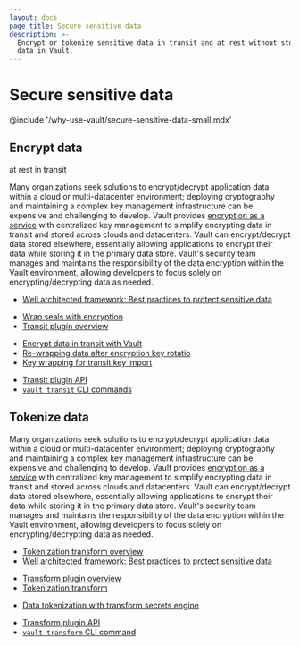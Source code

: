 ```yaml
---
layout: docs
page_title: Secure sensitive data
description: >-
  Encrypt or tokenize sensitive data in transit and at rest without storing the
  data in Vault.
---
```


# Secure sensitive data

@include '/why-use-vault/secure-sensitive-data-small.mdx'


## Encrypt data


at rest
in transit

Many organizations seek solutions to encrypt/decrypt application data within a cloud or multi-datacenter environment; deploying cryptography and maintaining a complex key management infrastructure can be expensive and challenging to develop. Vault provides [encryption as a service](/vault/docs/secrets/transit) with centralized key management to simplify encrypting data in transit and stored across clouds and datacenters. Vault can encrypt/decrypt data stored elsewhere, essentially allowing applications to encrypt their data while storing it in the primary data store. Vault's security team manages and maintains the responsibility of the data encryption within the Vault environment, allowing developers to focus solely on encrypting/decrypting data as needed.

<Tabs>
<Tab heading="Key concepts + Overviews" group="overviews">

- [Well architected framework: Best practices to protect sensitive data](/well-architected-framework/security/security-sensitive-data)

</Tab>
<Tab heading="Guides" group="guides">

- [Wrap seals with encryption](/vault/docs/enterprise/sealwrap)
- [Transit plugin overview](/vault/docs/secrets/transit)

</Tab>
<Tab heading="Tutorials" group="tutorials">

- [Encrypt data in transit with Vault](/vault/tutorials/encryption-as-a-service/eaas-transit)
- [Re-wrapping data after encryption key rotatio](/vault/tutorials/encryption-as-a-service/eaas-transit-rewrap)
- [Key wrapping for transit key import](/vault/docs/secrets/transit/key-wrapping-guide)

</Tab>
<Tab heading="References" group="reference">

- [Transit plugin API](/vault/api-docs/secret/transit)
- [`vault transit` CLI commands](/vault/docs/commands/transit)

</Tab>
</Tabs>


## Tokenize data

Many organizations seek solutions to encrypt/decrypt application data within a cloud or multi-datacenter environment; deploying cryptography and maintaining a complex key management infrastructure can be expensive and challenging to develop. Vault provides [encryption as a service](/vault/docs/secrets/transit) with centralized key management to simplify encrypting data in transit and stored across clouds and datacenters. Vault can encrypt/decrypt data stored elsewhere, essentially allowing applications to encrypt their data while storing it in the primary data store. Vault's security team manages and maintains the responsibility of the data encryption within the Vault environment, allowing developers to focus solely on encrypting/decrypting data as needed.

<Tabs>
<Tab heading="Key concepts + Overviews" group="overviews">

- [Tokenization transform overview](/vault/docs/secrets/transform/tokenization)
- [Well architected framework: Best practices to protect sensitive data](/well-architected-framework/security/security-sensitive-data)

</Tab>
<Tab heading="Guides" group="guides">

- [Transform plugin overview](/vault/docs/secrets/transform)
- [Tokenization transform](/vault/docs/secrets/transform/tokenization)

</Tab>
<Tab heading="Tutorials" group="tutorials">

- [Data tokenization with transform secrets engine](/vault/tutorials/encryption-as-a-service/tokenization)

</Tab>
<Tab heading="References" group="reference">

- [Transform plugin API](/vault/api-docs/secret/transform)
- [`vault transform` CLI command](/vault/docs/commands/transform)

</Tab>
</Tabs>